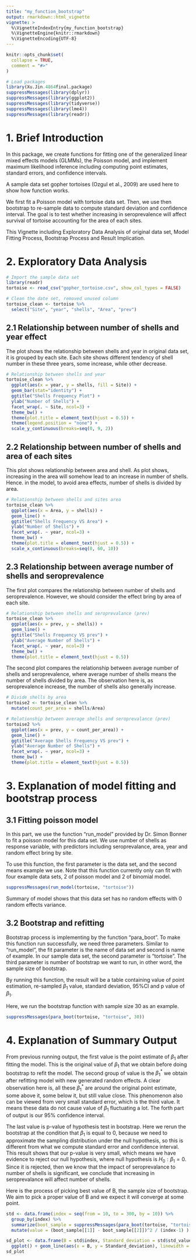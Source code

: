 ```yaml
---
title: "my_function_bootstrap"
output: rmarkdown::html_vignette
vignette: >
  %\VignetteIndexEntry{my_function_bootstrap}
  %\VignetteEngine{knitr::rmarkdown}
  %\VignetteEncoding{UTF-8}
---
```


```r
knitr::opts_chunk$set(
  collapse = TRUE,
  comment = "#>"
)
```

```r
# Load packages
library(Xu.Jin.4864final.package)
suppressMessages(library(dplyr))
suppressMessages(library(ggplot2))
suppressMessages(library(tidyverse))
suppressMessages(library(lme4))
suppressMessages(library(readr))
```

# 1. Brief Introduction
In this package, we create functions for fitting one of the generalized linear mixed effects models (GLMMs), the Poisson model, and implement maximum likelihood inference including computing point estimates, standard errors, and confidence intervals. 

A sample data set gopher tortoises (Ozgul et al., 2009) are used here to show how function works.

We first fit a Poisson model with tortoise data set. Then, we use then bootstrap to re-sample data to compute standard deviation and confidence interval. The goal is to test whether increasing in seroprevalence will affect survival of tortoise accounting for the area of each sites. 

This Vignette including Exploratory Data Analysis of original data set, Model Fitting Process, Bootstrap Process and Result Implication.


# 2. Exploratory Data Analysis
```r
# Import the sample data set
library(readr)
tortoise <- read_csv("gopher_tortoise.csv", show_col_types = FALSE)

# Clean the date set, removed unused column
tortoise_clean <- tortoise %>%
  select("Site", "year", "shells", "Area", "prev")
```

## 2.1 Relationship between number of shells and year effect

The plot shows the relationship between shells and year in original data set, it is grouped by each site. Each site shows different tendency of shell number in these three years, some increase, while other decrease.
```r
# Relationship between shells and year
tortoise_clean %>%
  ggplot(aes(x = year, y = shells, fill = Site)) +
  geom_bar(stat="identity") + 
  ggtitle("Shells Frequency Plot") +
  ylab("Number of Shells") +
  facet_wrap(. ~ Site, ncol=3) +
  theme_bw() + 
  theme(plot.title = element_text(hjust = 0.5)) + 
  theme(legend.position = "none") +
  scale_y_continuous(breaks=seq(0, 9, 2))
```

\newpages

## 2.2 Relationship between number of shells and area of each sites

This plot shows relationship between area and shell. As plot shows, increasing in the area will somehow lead to an increase in number of shells. Hence. in the model, to avoid area effects, number of shells is divided by area.

```r
# Relationship between shells and sites area
tortoise_clean %>%
  ggplot(aes(x = Area, y = shells)) +
  geom_line() + 
  ggtitle("Shells Frequency VS Area") +
  ylab("Number of Shells") +
  facet_wrap(. ~ year, ncol=3) +
  theme_bw() + 
  theme(plot.title = element_text(hjust = 0.5)) + 
  scale_x_continuous(breaks=seq(0, 60, 10))
```

\newpages

## 2.3 Relationship between average number of shells and seroprevalence

The first plot compares the relationship between number of shells and seroprevalence. However, we should consider the effect bring by area of each site.

```r
# Relationship between shells and seroprevalance (prev)
tortoise_clean %>%
  ggplot(aes(x = prev, y = shells)) +
  geom_line() + 
  ggtitle("Shells Frequency VS prev") +
  ylab("Average Number of Shells") +
  facet_wrap(. ~ year, ncol=3) +
  theme_bw() + 
  theme(plot.title = element_text(hjust = 0.5))
```

The second plot compares the relationship between average number of shells and seroprevalence, where average number of shells means the number of shells divided by area. The observation here is, as seroprevalence increase, the number of shells also generally increase.

```r
# Divide shells by area
tortoise2 <- tortoise_clean %>%
  mutate(count_per_area = shells/Area)
```

```r
# Relationship between average shells and seroprevalance (prev)
tortoise2 %>%
  ggplot(aes(x = prev, y = count_per_area)) +
  geom_line() + 
  ggtitle("Average Shells Frequency VS prev") +
  ylab("Average Number of Shells") +
  facet_wrap(. ~ year, ncol=3) +
  theme_bw() + 
  theme(plot.title = element_text(hjust = 0.5))
```

# 3. Explanation of model fitting and bootstrap process

## 3.1 Fitting poisson model
In this part, we use the function "run_model" provided by Dr. Simon Bonner to fit a poisson model for this data set. We use number of shells as response variable, with predictors including seroprevalance, area, year and random effect bring by site.

To use this function, the first parameter is the data set, and the second means example we use. Note that this function currently only can fit with four example data sets, 2 of poisson model and 2 of binomial model.

```r
suppressMessages(run_model(tortoise, "tortoise"))
```

Summary of model shows that this data set has no random effects with 0 random effects variance.

## 3.2 Bootstrap and refitting 

Bootstrap process is implementing by the function "para_boot". To make this function run successfully, we need three parameters. Similar to "run_model", the fit parameter is the name of data set and second is name of example. In our sample data set, the second parameter is "tortoise". The third parameter is number of bootstrap we want to run, in other word, the sample size of bootstrap.

By running this function, the result will be a table containing value of point estimation, re-sampled $\beta_1$ value, standard deviation, 95%CI and p value of $\beta_1$.

Here, we run the bootstrap function with sample size 30 as an example.
```r
suppressMessages(para_boot(tortoise, "tortoise", 30))
```

# 4. Explanation of Summary Output

From previous running output, the first value is the point estimate of $\beta_1$ after fitting the model. This is the original value of $\beta_1$ that we obtain before doing bootstrap to refit the model. The second group of value is the $\beta_1^*$ we obtain after refitting model with new generated random effects. A clear observation here is, all these $\beta_1^*$ are around the original point estimate, some above it, some below it, but still value close. This phenomenon also can be viewed from very small standard error, which is the third value. It means these data do not cause value of $\beta_1$ fluctuating a lot. The forth part of output is our 95% confidence interval. 

The last value is p-value of hypothesis test in bootstrap. Here we rerun the bootstrap at the condition that $\beta_1$ is equal to 0, because we need to approximate the sampling distribution under the null hypothesis, so this is different from what we compute standard error and confidence interval. This result shows that our p-value is very small, which means we have evidence to reject our null hypothesis, where null hypothesis is $H_0: \beta_1 = 0$. Since it is rejected, then we know that the impact of seroprevalance to number of shells is significant, we conclude that increasing in seroprevalance will affect number of shells.



Here is the process of picking best value of B, the sample size of bootstrap. We aim to pick a proper value of B and we expect it will converge at some point.
```r
std <- data.frame(index = seq(from = 10, to = 300, by = 10)) %>%
  group_by(index) %>%
  summarize(boot_sample = suppressMessages(para_boot(tortoise, "tortoise", index))) %>%
  mutate(value = (boot_sample[[1]] - boot_sample[[2]])^2 / (index-1) )

sd_plot <- data.frame(B = std$index, Standard_deviation = std$std_value) %>%
  ggplot() + geom_line(aes(x = B, y = Standard_deviation), linewidth = 0.8) + ggtitle("Plot of standard deviation for bootstrap samples vs different value of B") + theme_bw()
sd_plot
```



